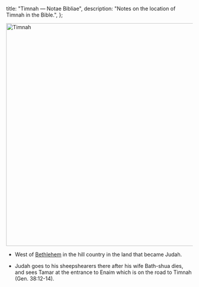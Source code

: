   title: "Timnah — Notae Bibliae",
  description: "Notes on the location of Timnah in the Bible.",
};

<Initial text="Timnah" />

<Image
  className="sepia rounded"
  src="/places/timnah.jpg"
  alt="Timnah"
  width="600"
  height="600"
/>

- West of [Bethlehem](/places/old-testament/genesis/bethlehem) in the hill country in the land that became Judah.

- Judah goes to his sheepshearers there after his wife Bath-shua dies, and sees Tamar at the entrance to Enaim which is on the road to Timnah (Gen. 38:12-14).
